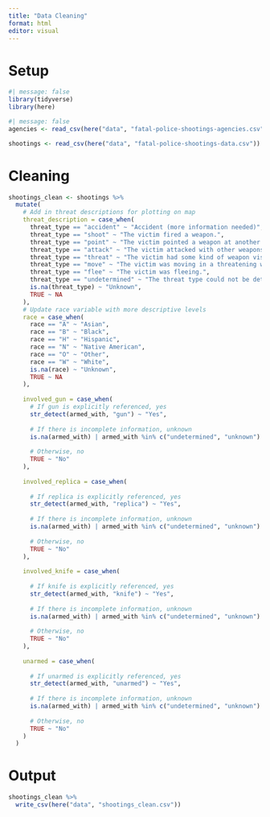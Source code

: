```yaml
---
title: "Data Cleaning"
format: html
editor: visual
---
```


# Setup

```r
#| message: false
library(tidyverse)
library(here)
```

```r
#| message: false
agencies <- read_csv(here("data", "fatal-police-shootings-agencies.csv"))

shootings <- read_csv(here("data", "fatal-police-shootings-data.csv"))
```

# Cleaning

```r
shootings_clean <- shootings %>% 
  mutate(
    # Add in threat descriptions for plotting on map
    threat_description = case_when(
      threat_type == "accident" ~ "Accident (more information needed)",
      threat_type == "shoot" ~ "The victim fired a weapon.",
      threat_type == "point" ~ "The victim pointed a weapon at another individual.",
      threat_type == "attack" ~ "The victim attacked with other weapons or physical force.",
      threat_type == "threat" ~ "The victim had some kind of weapon visible to the officers on the scene.",
      threat_type == "move" ~ "The victim was moving in a threatening way.",
      threat_type == "flee" ~ "The victim was fleeing.",
      threat_type == "undetermined" ~ "The threat type could not be determined from available evidence.",
      is.na(threat_type) ~ "Unknown",
      TRUE ~ NA
    ),
    # Update race variable with more descriptive levels
    race = case_when(
      race == "A" ~ "Asian",
      race == "B" ~ "Black",
      race == "H" ~ "Hispanic",
      race == "N" ~ "Native American",
      race == "O" ~ "Other",
      race == "W" ~ "White",
      is.na(race) ~ "Unknown",
      TRUE ~ NA
    ),
    
    involved_gun = case_when(
      # If gun is explicitly referenced, yes
      str_detect(armed_with, "gun") ~ "Yes",
      
      # If there is incomplete information, unknown
      is.na(armed_with) | armed_with %in% c("undetermined", "unknown") ~ "Unknown",
      
      # Otherwise, no
      TRUE ~ "No"
    ),
    
    involved_replica = case_when(
      
      # If replica is explicitly referenced, yes
      str_detect(armed_with, "replica") ~ "Yes",
      
      # If there is incomplete information, unknown
      is.na(armed_with) | armed_with %in% c("undetermined", "unknown") ~ "Unknown",
      
      # Otherwise, no
      TRUE ~ "No"
    ),
    
    involved_knife = case_when(
      
      # If knife is explicitly referenced, yes
      str_detect(armed_with, "knife") ~ "Yes",
      
      # If there is incomplete information, unknown
      is.na(armed_with) | armed_with %in% c("undetermined", "unknown") ~ "Unknown",
      
      # Otherwise, no
      TRUE ~ "No"
    ),
    
    unarmed = case_when(
      
      # If unarmed is explicitly referenced, yes
      str_detect(armed_with, "unarmed") ~ "Yes",
      
      # If there is incomplete information, unknown
      is.na(armed_with) | armed_with %in% c("undetermined", "unknown") ~ "Unknown",
      
      # Otherwise, no
      TRUE ~ "No"
    )
  )
```

# Output

```r
shootings_clean %>% 
  write_csv(here("data", "shootings_clean.csv"))
```


